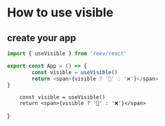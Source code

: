 # How to use visible

## create your app

```ts
import { useVisible } from 'reev/react'

export const App = () => {
        const visible = useVisible()
        return <span>{visible ? '👀' : '❌'}</span>
}
```


        const visible = useVisible()
        return <span>{visible ? '👀' : '❌'}</span>
}

<App />
